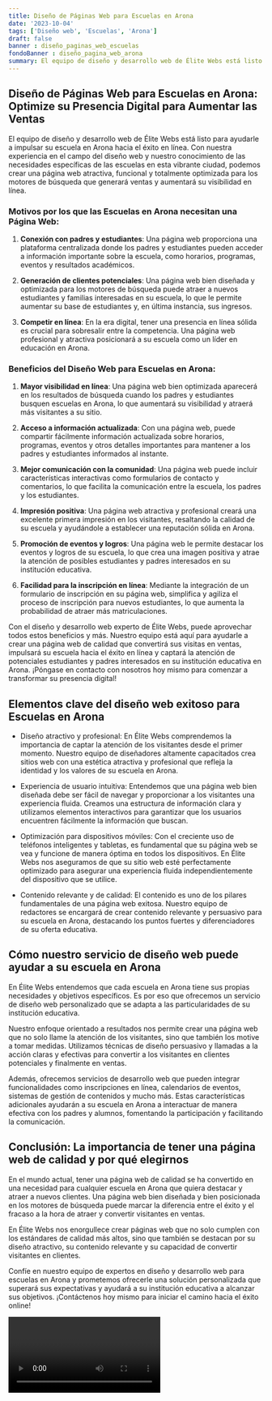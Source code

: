 ```yaml
---
title: Diseño de Páginas Web para Escuelas en Arona
date: '2023-10-04'
tags: ['Diseño web', 'Escuelas', 'Arona']
draft: false
banner : diseño_paginas_web_escuelas
fondoBanner : diseño_pagina_web_arona
summary: El equipo de diseño y desarrollo web de Élite Webs está listo para ayudarle a impulsar su escuela en Arona hacia el éxito en línea. Con nuestra experiencia en el campo del diseño web y nuestro conocimiento de las necesidades específicas de las escuelas en esta vibrante ciudad, podemos crear una página web atractiva, funcional y totalmente optimizada para los motores de búsqueda que generará ventas y aumentará su visibilidad en línea.
---
```


## Diseño de Páginas Web para Escuelas en Arona: Optimize su Presencia Digital para Aumentar las Ventas

El equipo de diseño y desarrollo web de Élite Webs está listo para ayudarle a impulsar su escuela en Arona hacia el éxito en línea. Con nuestra experiencia en el campo del diseño web y nuestro conocimiento de las necesidades específicas de las escuelas en esta vibrante ciudad, podemos crear una página web atractiva, funcional y totalmente optimizada para los motores de búsqueda que generará ventas y aumentará su visibilidad en línea.

### Motivos por los que las Escuelas en Arona necesitan una Página Web:

1. **Conexión con padres y estudiantes**: Una página web proporciona una plataforma centralizada donde los padres y estudiantes pueden acceder a información importante sobre la escuela, como horarios, programas, eventos y resultados académicos.

2. **Generación de clientes potenciales**: Una página web bien diseñada y optimizada para los motores de búsqueda puede atraer a nuevos estudiantes y familias interesadas en su escuela, lo que le permite aumentar su base de estudiantes y, en última instancia, sus ingresos.

3. **Competir en línea**: En la era digital, tener una presencia en línea sólida es crucial para sobresalir entre la competencia. Una página web profesional y atractiva posicionará a su escuela como un líder en educación en Arona.

### Beneficios del Diseño Web para Escuelas en Arona:

1. **Mayor visibilidad en línea**: Una página web bien optimizada aparecerá en los resultados de búsqueda cuando los padres y estudiantes busquen escuelas en Arona, lo que aumentará su visibilidad y atraerá más visitantes a su sitio.

2. **Acceso a información actualizada**: Con una página web, puede compartir fácilmente información actualizada sobre horarios, programas, eventos y otros detalles importantes para mantener a los padres y estudiantes informados al instante.

3. **Mejor comunicación con la comunidad**: Una página web puede incluir características interactivas como formularios de contacto y comentarios, lo que facilita la comunicación entre la escuela, los padres y los estudiantes.

4. **Impresión positiva**: Una página web atractiva y profesional creará una excelente primera impresión en los visitantes, resaltando la calidad de su escuela y ayudándole a establecer una reputación sólida en Arona.

5. **Promoción de eventos y logros**: Una página web le permite destacar los eventos y logros de su escuela, lo que crea una imagen positiva y atrae la atención de posibles estudiantes y padres interesados en su institución educativa.

6. **Facilidad para la inscripción en línea**: Mediante la integración de un formulario de inscripción en su página web, simplifica y agiliza el proceso de inscripción para nuevos estudiantes, lo que aumenta la probabilidad de atraer más matriculaciones.

Con el diseño y desarrollo web experto de Élite Webs, puede aprovechar todos estos beneficios y más. Nuestro equipo está aquí para ayudarle a crear una página web de calidad que convertirá sus visitas en ventas, impulsará su escuela hacia el éxito en línea y captará la atención de potenciales estudiantes y padres interesados en su institución educativa en Arona. ¡Póngase en contacto con nosotros hoy mismo para comenzar a transformar su presencia digital!

<GifSeo />

<Cta />

## Elementos clave del diseño web exitoso para Escuelas en Arona

- Diseño atractivo y profesional: En Élite Webs comprendemos la importancia de captar la atención de los visitantes desde el primer momento. Nuestro equipo de diseñadores altamente capacitados crea sitios web con una estética atractiva y profesional que refleja la identidad y los valores de su escuela en Arona.

- Experiencia de usuario intuitiva: Entendemos que una página web bien diseñada debe ser fácil de navegar y proporcionar a los visitantes una experiencia fluida. Creamos una estructura de información clara y utilizamos elementos interactivos para garantizar que los usuarios encuentren fácilmente la información que buscan.

- Optimización para dispositivos móviles: Con el creciente uso de teléfonos inteligentes y tabletas, es fundamental que su página web se vea y funcione de manera óptima en todos los dispositivos. En Élite Webs nos aseguramos de que su sitio web esté perfectamente optimizado para asegurar una experiencia fluida independientemente del dispositivo que se utilice.

- Contenido relevante y de calidad: El contenido es uno de los pilares fundamentales de una página web exitosa. Nuestro equipo de redactores se encargará de crear contenido relevante y persuasivo para su escuela en Arona, destacando los puntos fuertes y diferenciadores de su oferta educativa.

## Cómo nuestro servicio de diseño web puede ayudar a su escuela en Arona

En Élite Webs entendemos que cada escuela en Arona tiene sus propias necesidades y objetivos específicos. Es por eso que ofrecemos un servicio de diseño web personalizado que se adapta a las particularidades de su institución educativa.

Nuestro enfoque orientado a resultados nos permite crear una página web que no solo llame la atención de los visitantes, sino que también los motive a tomar medidas. Utilizamos técnicas de diseño persuasivo y llamadas a la acción claras y efectivas para convertir a los visitantes en clientes potenciales y finalmente en ventas.

Además, ofrecemos servicios de desarrollo web que pueden integrar funcionalidades como inscripciones en línea, calendarios de eventos, sistemas de gestión de contenidos y mucho más. Estas características adicionales ayudarán a su escuela en Arona a interactuar de manera efectiva con los padres y alumnos, fomentando la participación y facilitando la comunicación.

## Conclusión: La importancia de tener una página web de calidad y por qué elegirnos

En el mundo actual, tener una página web de calidad se ha convertido en una necesidad para cualquier escuela en Arona que quiera destacar y atraer a nuevos clientes. Una página web bien diseñada y bien posicionada en los motores de búsqueda puede marcar la diferencia entre el éxito y el fracaso a la hora de atraer y convertir visitantes en ventas.

En Élite Webs nos enorgullece crear páginas web que no solo cumplen con los estándares de calidad más altos, sino que también se destacan por su diseño atractivo, su contenido relevante y su capacidad de convertir visitantes en clientes.

Confíe en nuestro equipo de expertos en diseño y desarrollo web para escuelas en Arona y prometemos ofrecerle una solución personalizada que superará sus expectativas y ayudará a su institución educativa a alcanzar sus objetivos. ¡Contáctenos hoy mismo para iniciar el camino hacia el éxito online!

<Video />

<CtaBot job='Escuelas' city='Arona'/>

<Gmaps query='Arona+españa+maps' />